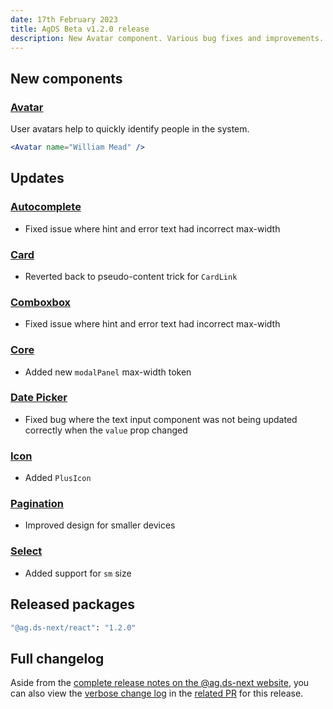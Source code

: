 ```yaml
---
date: 17th February 2023
title: AgDS Beta v1.2.0 release
description: New Avatar component. Various bug fixes and improvements.
---
```


## New components

### [Avatar](/components/avatar)

User avatars help to quickly identify people in the system.

```jsx live
<Avatar name="William Mead" />
```

## Updates

### [Autocomplete](/components/autocomplete)

- Fixed issue where hint and error text had incorrect max-width

### [Card](/components/card)

- Reverted back to pseudo-content trick for `CardLink`

### [Comboxbox](/components/combobox)

- Fixed issue where hint and error text had incorrect max-width

### [Core](/components/core)

- Added new `modalPanel` max-width token

### [Date Picker](/components/date-picker)

- Fixed bug where the text input component was not being updated correctly when the `value` prop changed

### [Icon](/components/icon)

- Added `PlusIcon`

### [Pagination](/components/pagination)

- Improved design for smaller devices

### [Select](/components/selected)

- Added support for `sm` size

## Released packages

```sh
"@ag.ds-next/react": "1.2.0"
```

## Full changelog

Aside from the [complete release notes on the @ag.ds-next website](https://design-system.agriculture.gov.au/updates/2023-02-17), you can also view the [verbose change log](https://github.com/agriculturegovau/agds-next/pull/947) in the [related PR](https://github.com/agriculturegovau/agds-next/pull/947) for this release.
